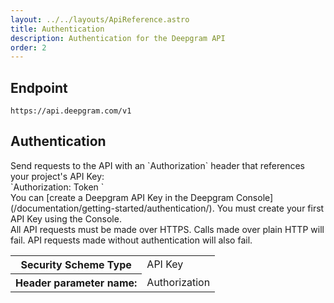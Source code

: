 ```yaml
---
layout: ../../layouts/ApiReference.astro
title: Authentication
description: Authentication for the Deepgram API
order: 2
---
```


## Endpoint

`https://api.deepgram.com/v1`

## Authentication
<div class="grid lg:grid-cols-2 gap-6">
Send requests to the API with an `Authorization` header that references your project's API Key:
</div>

<div class="grid lg:grid-cols-2 gap-6">
`Authorization: Token <YOUR_DEEPGRAM_API_KEY>`
</div>

<div class="grid lg:grid-cols-2 gap-6">
You can [create a Deepgram API Key in the Deepgram Console](/documentation/getting-started/authentication/). You must create your first API Key using the Console.
</div>

<div class="grid lg:grid-cols-2 gap-6">
All API requests must be made over HTTPS. Calls made over plain HTTP will fail. API requests made without authentication will also fail.
</div>

<div class="grid lg:grid-cols-2 gap-6">
<table>
	<tbody>
		<tr>
			<th>Security Scheme Type</th>
			<td>API Key</td>
		</tr>
		<tr>
			<th>Header parameter name:</th>
			<td class="notranslate">Authorization</td>
		</tr>
	</tbody>
</table>
</div>